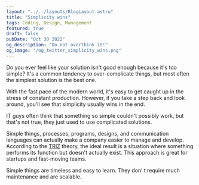 ```yaml
---
layout: "../../layouts/BlogLayout.astro"
title: "Simplicity wins"
tags: Coding, Design, Management
featured: true
draft: false
pubDate: "Oct 30 2022"
og_description: "Do not overthink it!"
og_image: "/og_twitter_simplicity_wins.png"
---
```


Do you ever feel like your solution isn't good enough because it's too simple? It's a common tendency to over-complicate things, but most often the simplest solution is the best one.

With the fast pace of the modern world, it's easy to get caught up in the stress of constant production. However, if you take a step back and look around, you'll see that simplicity usually wins in the end.

IT guys often think that something so simple couldn't possibly work, but that's not true, they just used to use complicated solutions.

Simple things, processes, programs, designs, and communication languages can actually make a company easier to manage and develop. According to the [TRIZ](https://en.wikipedia.org/wiki/TRIZ) theory, the ideal result is a situation where something performs its function but doesn't actually exist. This approach is great for startups and fast-moving teams.

Simple things are timeless and easy to learn. They don’
t require much maintenance and are scalable.
